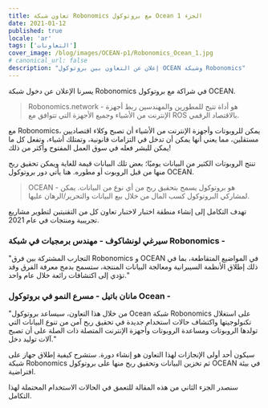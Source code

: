 ```yaml
---
title: تعاون شبكة Robonomics مع بروتوكول Ocean الجزء 1
date: 2021-01-12
published: true
locale: 'ar'
tags: ['التعاونات']
cover_image: /blog/images/OCEAN-p1/Robonomics_Ocean_1.jpg
# canonical_url: false
description: "إعلان عن التعاون بين بروتوكول OCEAN وشبكة Robonomics"
---
```


يسرنا الإعلان عن دخول شبكة Robonomics في شراكة مع بروتوكول OCEAN.

> Robonomics.network - هو أداة تتيح للمطورين والمهندسين ربط أجهزة الإنترنت من الأشياء وجميع الأجهزة التي تتوافق مع ROS بالاقتصاد الرقمي.

مع Robonomics، يمكن للروبوتات وأجهزة الإنترنت من الأشياء أن تصبح وكلاء اقتصاديين مستقلين، مما يعني أنها يمكن أن تدخل في التزامات قانونية، وتمتلك أشياء، وتفعل كل ما يمكن للبشر فعله في سوق العمل المفتوح وأكثر من ذلك!

تنتج الروبوتات الكثير من البيانات يوميًا؛ بعض تلك البيانات قيمة للغاية ويمكن تحقيق ربح منها من قبل الروبوت أو مطوره. هنا يأتي دور بروتوكول OCEAN.

> OCEAN - هو بروتوكول يسمح بتحقيق ربح من أي نوع من البيانات. يمكن لمشاركي البروتوكول كسب المال من خلال بيع البيانات والتحرير/الرهان عليها.

تهدف التكامل إلى إنشاء منطقة اختبار لاختبار تعاون كل من التقنيتين لتطوير مشاريع تجريبية ومنتجات في عام 2021.

<TextCard image="/avatars/Sergei-Lonshakov.jpg" back="transparent">

### سيرغي لونشاكوف - مهندس برمجيات في شبكة Robonomics -

"التجارب المشتركة بين فرق Robonomics و OCEAN في المواضيع المتقاطعة، بما في ذلك إطلاق الأنظمة السيبرانية ومعالجة البيانات المنتجة، ستسمح بدمج معرفة الفرق وقد تؤدي إلى اكتشافات رائعة خلال عام واحد."

</TextCard>

<TextCard image="/avatars/Manan-Patel.jpg" back="transparent">

### مانان باتيل - مسرع النمو في بروتوكول Ocean -

"من خلال هذا التعاون، سيساعد بروتوكول Ocean شبكة Robonomics على استغلال تكنولوجيتها واكتشاف حالات استخدام جديدة في تحقيق ربح آمن من تنوع البيانات التي تولدها الروبوتات ومساعدة الروبوتات وأجهزة الإنترنت المتصلة ذات الصلة على أن تصبح آلات توليد دخل."

</TextCard>

سيكون أحد أولى الإنجازات لهذا التعاون هو إنشاء دورة.
ستشرح كيفية إطلاق جهاز على شبكة Robonomics ثم تخزين البيانات وتحقيق ربح منها على بروتوكول OCEAN في بيئة افتراضية.

سنصدر الجزء الثاني من هذه المقالة للتعمق في الحالات الاستخدام المحتملة لهذا التكامل.